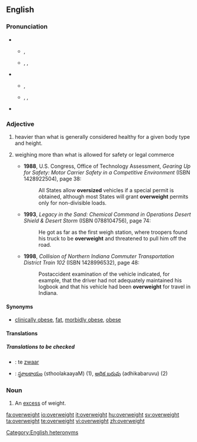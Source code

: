 ==English==

===Pronunciation===
*{{sense|adjective}}
**{{a|UK}} {{IPA|/ˌəʊvəˈweɪt/}}, {{SAMPA|/%@Uv@"weIt/}}
**{{a|US}} {{enPR|ō'vər-wātʹ}}, {{IPA|/ˌoʊvɚˈweɪt/}}, {{SAMPA|/%oUv@`"weIt/}}
*{{sense|noun}}
**{{a|UK}} {{IPA|/ˈəʊvəweɪt/}}, {{SAMPA|/"@Uv@weIt/}}
**{{a|US}} {{enPR|ōʹvər-wāt}}, {{IPA|/ˈoʊvɚweɪt/}}, {{SAMPA|/"oUv@`weIt/}}
*{{rhymes|eɪt}}
[[Category:English heteronyms]]

===Adjective===
{{en-adj}}

# {{context|of a person}} heavier than what is generally considered healthy for a given body type and height.
# {{rfv-sense}} {{context|transportation industry|of a vehicle}} weighing more than what is allowed for safety or legal commerce
#* '''1988''', U.S. Congress, Office of Technology Assessment, ''Gearing Up for Safety: Motor Carrier Safety in a Competitive Environment'' (ISBN 1428922504), page 38:
#*: All States allow '''oversized''' vehicles if a special permit is obtained, although most States will grant '''overweight''' permits only for non-divisible loads. 
#* '''1993''', ''Legacy in the Sand: Chemical Command in Operations Desert Shield & Desert Storm'' (ISBN 0788104756), page 74:
#*: He got as far as the first weigh station, where troopers found his truck to be '''overweight''' and threatened to pull him off the road.
#* '''1998''', ''Collision of Northern Indiana Commuter Transportation District Train 102'' (ISBN 1428996532), page 48:
#*: Postaccident examination of the vehicle indicated, for example, that the driver had not adequately maintained his logbook and that his vehicle had been '''overweight''' for travel in Indiana.

====Synonyms====
*{{sense|of a person}} [[clinically obese]], [[fat]], [[morbidly obese]], [[obese]]
{{saurus|fat|obese}}

====Translations====
{{trans-top|of a person, heavier than is healthy}}
{{trans-mid}}
{{trans-bottom}}

{{trans-top|of a vehicle, weighing more than is allowed}}
{{trans-mid}}
{{trans-bottom}}

=====Translations to be checked=====
{{checktrans}}
*{{ttbc|Dutch}}: te [[zwaar]]
*{{ttbc|Telugu}}: [[స్థూలకాయం]] (sthoolakaayaM) (1), [[అధిక బరువు]] (adhikabaruvu) (2)

===Noun===
{{en-noun|-}}

#An [[excess]] of weight.

[[fa:overweight]]
[[io:overweight]]
[[it:overweight]]
[[hu:overweight]]
[[sv:overweight]]
[[ta:overweight]]
[[te:overweight]]
[[vi:overweight]]
[[zh:overweight]]